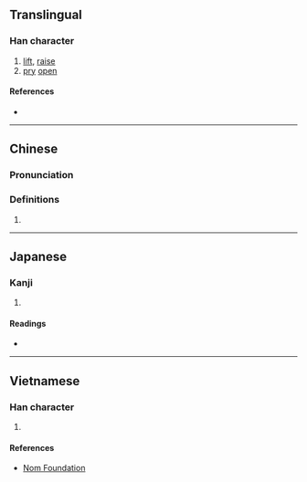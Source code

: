 {{character info/new}}
==Translingual==

===Han character===
{{Han char|rn=64|rad=手|as=12|sn=15|four=52014|canj=QHUU|ids=⿰扌毳}}

# [[lift]], [[raise]]
# [[pry]] [[open]]

====References====
* {{Han ref|kx=0456.140|dkj=12746|dj=0805.100|hdz=31959.020|uh=64AC|ud=25772|bh=BCC0|bd=48320}}

----

==Chinese==
{{zh-forms}}

===Pronunciation===
{{zh-pron
|m=qiāo,qiào
|c=giu6,hiu3
|h=pfs=
|md=
|mn=kiāu/xm,zz:khiau
|w=
|mc=
|oc=
|cat=v
}}

===Definitions===
{{zh-hanzi}}

# {{rfdef|lang=zh}}

----

==Japanese==

===Kanji===
{{ja-kanji|grade=|rs=手12}}

# {{defn|lang=ja|sort=手12}}

====Readings====
* {{ja-readings|on=[[きょう]] (kyō)|kun=[[あげる]] (ageru)}}

----

==Vietnamese==

===Han character===
{{vi-readings|rs=手12|hanviet=khiêu}}

# {{defn|lang=vi|sort=手12}}

====References====
* [http://nomfoundation.org/common/nom_details.php?codepoint=64ac Nom Foundation]